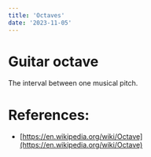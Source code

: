 ```yaml
---
title: 'Octaves'
date: '2023-11-05'
---
```


# Guitar octave

The interval between one musical pitch.

# References:

- [https://en.wikipedia.org/wiki/Octave](https://en.wikipedia.org/wiki/Octave)